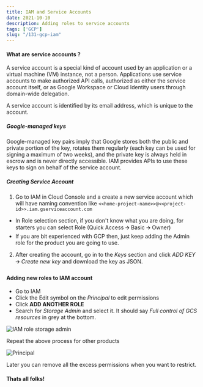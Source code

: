 ```yaml
---
title: IAM and Service Accounts
date: 2021-10-10
description: Adding roles to service accounts
tags: ['GCP']
slug: "/131-gcp-iam"
---
```


#### What are service accounts ?     

A service account is a special kind of account used by an application or a virtual machine (VM) instance, not a person. Applications use service accounts to make authorized API calls, authorized as either the service account itself, or as Google Workspace or Cloud Identity users through domain-wide delegation.

A service account is identified by its email address, which is unique to the account.

##### Google-managed keys  

Google-managed key pairs imply that Google stores both the public and private portion of the key, rotates them regularly (each key can be used for signing a maximum of two weeks), and the private key is always held in escrow and is never directly accessible. IAM provides APIs to use these keys to sign on behalf of the service account.

##### Creating Service Account     

1. Go to IAM in Cloud Console and a create a new service account which will have naming convention like `<<home-project-name>>@<<project-id>>.iam.gserviceaccount.com` 

  * In Role selection section, if you don't know what you are doing, for starters you can select Role (Quick Access 🡪 Basic 🡪 Owner)
  * If you are bit experienced with GCP then, just keep adding the Admin role for the product you are going to use. 

2. After creating the account, go in to the *Keys* section and click *ADD KEY* 🡪 *Create new key* and download the key as JSON. 


#### Adding new roles to IAM account    

* Go to IAM 
* Click the Edit symbol on the *Principal* to edit permissions
* Click **ADD ANOTHER ROLE** 
* Search for *Storage Admin* and select it. It should say *Full control of GCS resources* in grey at the bottom. 

![IAM role storage admin](./iam-role-storage-admin.png)

Repeat the above process for other products 

![Principal](./iam-principal.png)

Later you can remove all the excess permissions when you want to restrict. 


#### Thats all folks!